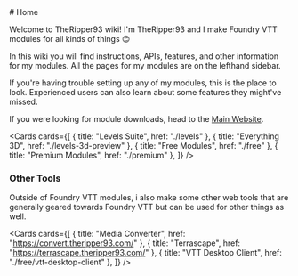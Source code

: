 
<Analytics />
# Home

Welcome to TheRipper93 wiki! I'm TheRipper93 and I make Foundry VTT modules for
all kinds of things 😊

In this wiki you will find instructions, APIs, features, and other information
for my modules. All the pages for my modules are on the lefthand sidebar.

If you're having trouble setting up any of my modules, this is the place to look.
Experienced users can also learn about some features they might've missed.

If you were looking for module downloads, head to the [Main Website](https://theripper93.com/).

<Cards
  cards={[
    { title: "Levels Suite", href: "./levels" },
    { title: "Everything 3D", href: "./levels-3d-preview" },
    { title: "Free Modules", href: "./free" },
    { title: "Premium Modules", href: "./premium" },
  ]}
/>

### Other Tools

Outside of Foundry VTT modules, i also make some other web tools that are generally geared towards Foundry VTT but can be used for other things as well.

<Cards
  cards={[
    { title: "Media Converter", href: "https://convert.theripper93.com/" },
    { title: "Terrascape", href: "https://terrascape.theripper93.com/" },
    { title: "VTT Desktop Client", href: "./free/vtt-desktop-client" },
  ]}
/>
